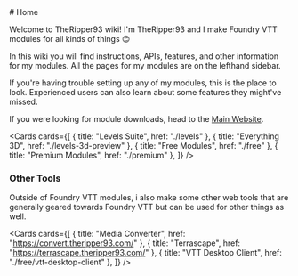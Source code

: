 
<Analytics />
# Home

Welcome to TheRipper93 wiki! I'm TheRipper93 and I make Foundry VTT modules for
all kinds of things 😊

In this wiki you will find instructions, APIs, features, and other information
for my modules. All the pages for my modules are on the lefthand sidebar.

If you're having trouble setting up any of my modules, this is the place to look.
Experienced users can also learn about some features they might've missed.

If you were looking for module downloads, head to the [Main Website](https://theripper93.com/).

<Cards
  cards={[
    { title: "Levels Suite", href: "./levels" },
    { title: "Everything 3D", href: "./levels-3d-preview" },
    { title: "Free Modules", href: "./free" },
    { title: "Premium Modules", href: "./premium" },
  ]}
/>

### Other Tools

Outside of Foundry VTT modules, i also make some other web tools that are generally geared towards Foundry VTT but can be used for other things as well.

<Cards
  cards={[
    { title: "Media Converter", href: "https://convert.theripper93.com/" },
    { title: "Terrascape", href: "https://terrascape.theripper93.com/" },
    { title: "VTT Desktop Client", href: "./free/vtt-desktop-client" },
  ]}
/>
